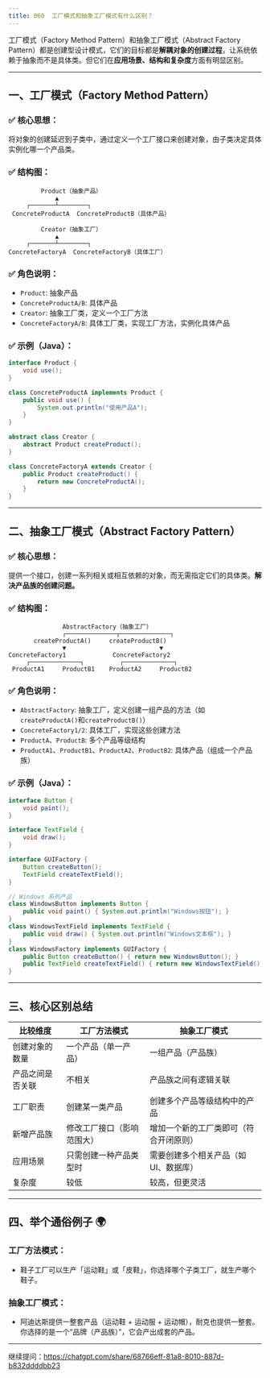 ```yaml
---
title: 060 	工厂模式和抽象工厂模式有什么区别？
---
```


工厂模式（Factory Method Pattern）和抽象工厂模式（Abstract Factory Pattern）都是创建型设计模式，它们的目标都是**解耦对象的创建过程**，让系统依赖于抽象而不是具体类。但它们在**应用场景、结构和复杂度**方面有明显区别。

---

## 一、工厂模式（Factory Method Pattern）

### ✅ 核心思想：

将对象的创建延迟到子类中，通过定义一个工厂接口来创建对象，由子类决定具体实例化哪一个产品类。

### ✅ 结构图：

```
         Product（抽象产品）
             ▲
     ┌───────┴────────┐
 ConcreteProductA  ConcreteProductB（具体产品）

         Creator（抽象工厂）
             ▲
     ┌───────┴────────┐
ConcreteFactoryA  ConcreteFactoryB（具体工厂）
```

### ✅ 角色说明：

* `Product`: 抽象产品
* `ConcreteProductA/B`: 具体产品
* `Creator`: 抽象工厂类，定义一个工厂方法
* `ConcreteFactoryA/B`: 具体工厂类，实现工厂方法，实例化具体产品

### ✅ 示例（Java）：

```java
interface Product {
    void use();
}

class ConcreteProductA implements Product {
    public void use() {
        System.out.println("使用产品A");
    }
}

abstract class Creator {
    abstract Product createProduct();
}

class ConcreteFactoryA extends Creator {
    public Product createProduct() {
        return new ConcreteProductA();
    }
}
```

---

## 二、抽象工厂模式（Abstract Factory Pattern）

### ✅ 核心思想：

提供一个接口，创建一系列相关或相互依赖的对象，而无需指定它们的具体类。**解决产品族的创建问题。**

### ✅ 结构图：

```
               AbstractFactory（抽象工厂）
               ┌──────────────┬──────────────┐
       createProductA()     createProductB()
               ▼                          ▼
ConcreteFactory1             ConcreteFactory2
     ┌──────────────┐          ┌──────────────┐
 ProductA1     ProductB1    ProductA2     ProductB2
```

### ✅ 角色说明：

* `AbstractFactory`: 抽象工厂，定义创建一组产品的方法（如`createProductA()`和`createProductB()`）
* `ConcreteFactory1/2`: 具体工厂，实现这些创建方法
* `ProductA`、`ProductB`: 多个产品等级结构
* `ProductA1`、`ProductB1`、`ProductA2`、`ProductB2`: 具体产品（组成一个产品族）

### ✅ 示例（Java）：

```java
interface Button {
    void paint();
}

interface TextField {
    void draw();
}

interface GUIFactory {
    Button createButton();
    TextField createTextField();
}

// Windows 系列产品
class WindowsButton implements Button {
    public void paint() { System.out.println("Windows按钮"); }
}
class WindowsTextField implements TextField {
    public void draw() { System.out.println("Windows文本框"); }
}
class WindowsFactory implements GUIFactory {
    public Button createButton() { return new WindowsButton(); }
    public TextField createTextField() { return new WindowsTextField(); }
}
```

---

## 三、核心区别总结

| 比较维度     | 工厂方法模式        | 抽象工厂模式               |
| -------- | ------------- | -------------------- |
| 创建对象的数量  | 一个产品（单一产品）    | 一组产品（产品族）            |
| 产品之间是否关联 | 不相关           | 产品族之间有逻辑关联           |
| 工厂职责     | 创建某一类产品       | 创建多个产品等级结构中的产品       |
| 新增产品族    | 修改工厂接口（影响范围大） | 增加一个新的工厂类即可（符合开闭原则）  |
| 应用场景     | 只需创建一种产品类型时   | 需要创建多个相关产品（如 UI、数据库） |
| 复杂度      | 较低            | 较高，但更灵活              |

---

## 四、举个通俗例子 🌍

### 工厂方法模式：

* 鞋子工厂可以生产「运动鞋」或「皮鞋」，你选择哪个子类工厂，就生产哪个鞋子。

### 抽象工厂模式：

* 阿迪达斯提供一整套产品（运动鞋 + 运动服 + 运动帽），耐克也提供一整套。你选择的是一个“品牌（产品族）”，它会产出成套的产品。

---

继续提问：https://chatgpt.com/share/68766eff-81a8-8010-887d-b832ddddbb23
